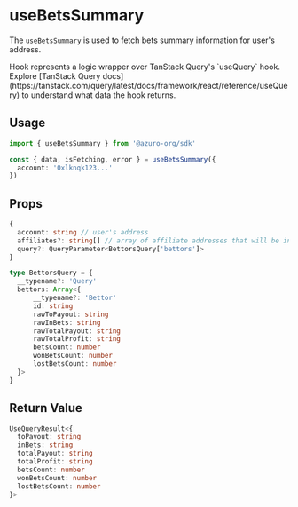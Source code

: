 
# useBetsSummary

The `useBetsSummary` is used to fetch bets summary information for user's address.

<Callout type="info">
Hook represents a logic wrapper over TanStack Query's `useQuery` hook. Explore [TanStack Query docs](https://tanstack.com/query/latest/docs/framework/react/reference/useQuery) to understand what data the hook returns.
</Callout>

## Usage

```ts
import { useBetsSummary } from '@azuro-org/sdk'

const { data, isFetching, error } = useBetsSummary({
  account: '0xlknqk123...'
})
```

## Props

```ts
{
  account: string // user's address
  affiliates?: string[] // array of affiliate addresses that will be included in data
  query?: QueryParameter<BettorsQuery['bettors']>
}
```

```ts
type BettorsQuery = {
  __typename?: 'Query'
  bettors: Array<{
      __typename?: 'Bettor'
      id: string
      rawToPayout: string
      rawInBets: string
      rawTotalPayout: string
      rawTotalProfit: string
      betsCount: number
      wonBetsCount: number
      lostBetsCount: number
  }>
}
```

## Return Value

```ts
UseQueryResult<{
  toPayout: string
  inBets: string
  totalPayout: string
  totalProfit: string
  betsCount: number
  wonBetsCount: number
  lostBetsCount: number
}>
```
